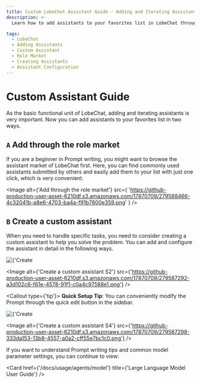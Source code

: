 ```yaml
---
title: Custom LobeChat Assistant Guide - Adding and Iterating Assistants
description: >-
  Learn how to add assistants to your favorites list in LobeChat through the role market or by creating custom assistants. Explore detailed steps for creating custom assistants and quick setup tips.

tags:
  - LobeChat
  - Adding Assistants
  - Custom Assistant
  - Role Market
  - Creating Assistants
  - Assistant Configuration
---
```


# Custom Assistant Guide

As the basic functional unit of LobeChat, adding and iterating assistants is very important. Now you can add assistants to your favorites list in two ways.

## `A` Add through the role market

If you are a beginner in Prompt writing, you might want to browse the assistant market of LobeChat first. Here, you can find commonly used assistants submitted by others and easily add them to your list with just one click, which is very convenient.

<Image
  alt={'Add through the role market'}
  src={
  'https://github-production-user-asset-6210df.s3.amazonaws.com/17870709/279588466-4c32041b-a8e6-4703-ba4a-f91b7800e359.png'
}
/>

## `B` Create a custom assistant

When you need to handle specific tasks, you need to consider creating a custom assistant to help you solve the problem. You can add and configure the assistant in detail in the following ways.

<Cards rows={2}>
  <Image alt={'Create a custom assistant S1'} src={'https://github-production-user-asset-6210df.s3.amazonaws.com/17870709/279587283-a3ea8dfd-70fb-47ee-ab00-e3911ac6a939.png'} />

  <Image alt={'Create a custom assistant S2'} src={'https://github-production-user-asset-6210df.s3.amazonaws.com/17870709/279587292-a3d102c6-f61e-4578-91f1-c0a4c97588e1.png'} />
</Cards>

<Callout type={'tip'}>
  **Quick Setup Tip**: You can conveniently modify the Prompt through the quick edit button in the
  sidebar.
</Callout>

<Cards rows={2}>
  <Image alt={'Create a custom assistant S3'} src={'https://github-production-user-asset-6210df.s3.amazonaws.com/17870709/279587294-388d1877-193e-4a50-9fe8-8fbcc3ccefa0.png'} />

  <Image alt={'Create a custom assistant S4'} src={'https://github-production-user-asset-6210df.s3.amazonaws.com/17870709/279587298-333da153-13b8-4557-a0a2-cff55e7bc1c0.png'} />
</Cards>

If you want to understand Prompt writing tips and common model parameter settings, you can continue to view:

<Cards>
  <Card href={'/docs/usage/agents/prompt'} title={'Prompt User Guide'} />

  <Card href={'/docs/usage/agents/model'} title={'Large Language Model User Guide'} />
</Cards>
